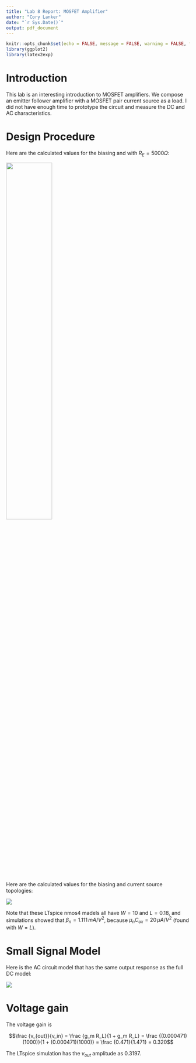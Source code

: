 ```yaml
---
title: "Lab 8 Report: MOSFET Amplifier"
author: "Cory Lanker"
date: "`r Sys.Date()`"
output: pdf_document
---
```


```r
knitr::opts_chunk$set(echo = FALSE, message = FALSE, warning = FALSE, fig.height = 3.25, fig.width = 6.5, fig.align = 'center')
library(ggplot2)
library(latex2exp)
```

<!--
See Figure \ref{fig:p3mod} below.

![Figure caption.](p3mod.pdf){#fig:p3mod width=600 height=300}
-->

# Introduction

This lab is an interesting introduction to MOSFET amplifiers.
We compose an emitter follower amplifier with a MOSFET pair current source
as a load. I did not have enough time to prototype the
circuit and measure the DC and AC characteristics.

# Design Procedure

Here are the calculated values for the biasing and
with $R_E = 5000 \Omega$:

![](lab8-part1.png){width=50% align='center'}

Here are the calculated values for the biasing and current source topologies:

![](lab8-part2.png)

Note that these LTspice nmos4 madels all have $W = 10$ and $L=0.18$,
and simulations showed that $\beta_n = 1.111\, mA/V^2$,
because $\mu_n C_{ox}= 20\, \mu A/V^2$ (found with $W = L$).

# Small Signal Model

Here is the AC circuit model that has the same output response
as the full DC model:

![](lab8-small-sig.png)

# Voltage gain

The voltage gain is

$$\frac {v_{out}}{v_in} = \frac {g_m R_L}{1 + g_m R_L} = 
\frac {(0.000471)(1000)}{1 + (0.000471)(1000)} = \frac {0.471}{1.471} = 0.320$$

The LTspice simulation has the $v_{out}$ amplitude as 0.3197.





